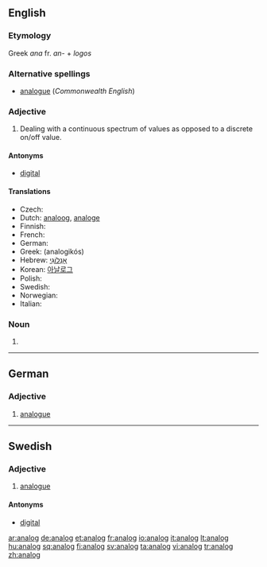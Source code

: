 ==English==

===Etymology===
Greek ''ana'' fr. ''an-'' + ''logos''

===Alternative spellings===
* [[analogue]] (''Commonwealth English'')

===Adjective===
{{infl|en|adjective}}

# {{context|chiefly|US}} Dealing with a continuous spectrum of values as opposed to a discrete on/off value.

====Antonyms====
*[[digital]]

====Translations====
* Czech: {{t-|cs|analogový|m}}
* Dutch: [[analoog]], [[analoge]]
* Finnish: {{t+|fi|analoginen}}
* French: {{t+|fr|analogique}}
* German: {{t+|de|analog}}
* Greek: {{t|el|αναλογικός|m|sc=Grek}} (analogikós)
* Hebrew: [[אָנָלוֹגִי]] {{m}}
* Korean: [[아날로그]]
* Polish: {{t-|pl|analogowy|m}}
* Swedish: {{t+|sv|analog}}
* Norwegian: {{t-|no|analog}}
* Italian: {{t-|it|analogico}}

===Noun===
{{en-noun}}

# {{alternative spelling of|[[analogue]]}}

----

==German==

===Adjective===
{{de-adj|-}}

# [[analogue]]

----

==Swedish==

===Adjective===
{{sv-adj-abs}}

# [[analogue]]

====Antonyms====
* [[digital]]

[[ar:analog]]
[[de:analog]]
[[et:analog]]
[[fr:analog]]
[[io:analog]]
[[it:analog]]
[[lt:analog]]
[[hu:analog]]
[[sq:analog]]
[[fi:analog]]
[[sv:analog]]
[[ta:analog]]
[[vi:analog]]
[[tr:analog]]
[[zh:analog]]